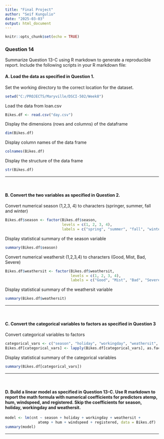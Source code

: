 ```yaml
---
title: "Final Project"
author: "Seif Kungulio"
date: "2025-03-03"
output: html_document
---
```


```r
knitr::opts_chunk$set(echo = TRUE)
```
### **Question 14**
Summarize Question 13-C using R markdown to generate a reproducible report.  Include the following scripts in your R markdown file:

#### **A. Load the data as specified in Question 1.**

Set the working directory to the correct location for the dataset.
```r
setwd("C:/PROJECTS/Maryville/DSCI-502/Week8")
```

Load the data from loan.csv
```r
Bikes.df <- read.csv("day.csv")
```

Display the dimensions (rows and columns) of the dataframe
```r
dim(Bikes.df)
```

Display column names of the data frame
```r
colnames(Bikes.df)
```

Display the structure of the data frame
```r
str(Bikes.df)
```

---

<br>

#### **B. Convert the two variables as specified in Question 2.**

Convert numerical season (1,2,3, 4) to characters (springer, summer, fall and winter)
```r
Bikes.df$season <- factor(Bikes.df$season,
                          levels = c(1, 2, 3, 4),
                          labels = c("spring", "summer", "fall", "winter"))
```

Display statistical summary of the season variable
```r
summary(Bikes.df$season)
```

Convert numerical weathersit (1,2,3,4) to characters (Good, Mist, Bad, Severe)
```r
Bikes.df$weathersit <- factor(Bikes.df$weathersit,
                              levels = c(1, 2, 3, 4),
                              labels = c("Good", "Mist", "Bad", "Severe"))
```

Display statistical summary of the weathersit variable
```r
summary(Bikes.df$weathersit)
```
---

<br>

#### **C. Convert the categorical variables to factors as specified in Question 3**
Convert categorical variables to factors
```r
categorical_vars <- c("season", "holiday", "workingday", "weathersit", "casual")
Bikes.df[categorical_vars] <- lapply(Bikes.df[categorical_vars], as.factor)
```

Display statistical summary of the categorical variables
```r
summary(Bikes.df[categorical_vars])
```
---

<br>

#### **D. Build a linear model as specified in Question 13-C. Use R markdown to report the math formula with numerical coefficients for predictors atemp, hum, windspeed, and registered. Skip the coefficients for season, holiday, workingday and  weathersit.**
```r
model <- lm(cnt ~ season + holiday + workingday + weathersit + 
               atemp + hum + windspeed + registered, data = Bikes.df)
summary(model)
```
---



